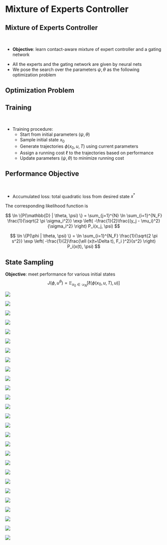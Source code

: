 # Mixture of Experts Controller

## Mixture of Experts Controller

<br/>

:::{.fragment fragment-index=0}
* **Objective**: learn contact-aware mixture of expert controller and a gating network 
:::

:::{.fragment fragment-index=1}
* All the experts and the gating network are given by neural nets
* We pose the search over the parameters $\psi, \theta$ as the following optimization problem

:::{.callout-tip icon="false"}
## Optimization Problem
\begin{align*}
    \begin{aligned}
        \underset{\psi, \theta}{\textrm{minimize}} 
        & & & \int_0^T \ell (x(t),u) \dd t , \\%
        \textrm{subject to}
        & & & M(q) \dd \dot{q} + h(x; \psi, \theta)\dd t - \dd R  = 0,\\%
        & & & u = \{F_i(x; \theta_i) \; | \; i  \sim \text{Categorical} (\mathbf{P}(x| \psi)) \}.
    \end{aligned}
\end{align*}
:::
:::

## Training 

<br/>

::: {.incremental}
* Training procedure:
  + Start from initial parameters $(\psi, \theta)$
  + Sample initial state $x_0$
  + Generate trajectories $\phi(x_0, u, T)$ using current parameters
  \begin{gather*}
    i  \sim \text{Categorical} (\mathbf{P}(x| \psi)) \\
    u(x; \psi, \theta) = F_i(x; \theta_i) \\
    M(q) \dd \dot{q} + h(x; \psi, \theta) \dd t - \dd R  = 0 \text{ (Moreau's time stepping)}
  \end{gather*}
  + Assign a running cost $\ell$ to the trajectories based on performance
  + Update parameters $(\psi, \theta)$ to minimize running cost
:::

## Performance Objective

<br/>

\begin{align*}
    \begin{aligned}
        \underset{\psi, \theta}{\textrm{minimize}} 
        & & & \int_0^T \ell (x(t),u) \dd t , \\%
        \textrm{subject to}
        & & & M(q) \dd \dot{q} + h(x; \psi, \theta)\dd t - \dd R  = 0,\\%
        & & & u = \{F_i(x; \theta_i) \; | \; i  \sim \text{Categorical} (\mathbf{P}(x| \psi)) \}.
    \end{aligned}
\end{align*}

:::{.fragment fragment-index=0}
* Accumulated loss: total quadratic loss from desired state $x^*$
\begin{gather*}
\ell(x, u) = \frac{1}{2}(x - x^*)^\top \mathcal{Q} (x - x^*) + \frac{1}{2} u^\top \mathcal{R} u \\
\mathcal{Q} \succ 0, \mathcal{R} \succeq 0
\end{gather*}
:::

:::{.fragment fragment-index=1}
The corresponding likelihood function is
:::

:::{.r-stack}

:::{.fragment .fade-in-then-out fragment-index=1}
$$
\ln \{P(\mathbb{D} | \theta, \psi) \} = \sum_{j=1}^{N} \ln \sum_{i=1}^{N_F} \frac{1}{\sqrt{2 \pi \sigma_i^2}} \exp \left( -\frac{1}{2}\frac{(y_j - \mu_i)^2}{\sigma_i^2} \right) P_i(x_j, \psi)
$$
:::

:::{.fragment .fade-in fragment-index=2}
$$
\ln \{P(\phi | \theta, \psi) \} = \ln \sum_{i=1}^{N_F} \frac{1}{\sqrt{2 \pi s^2}} \exp \left( -\frac{1}{2}\frac{\ell (x(t+\Delta t), F_i )^2}{s^2} \right) P_i(x(t), \psi)
$$

:::
:::

## State Sampling 

**Objective**: meet performance for various initial states
$$
J(\phi, u^\theta) = \mathbb{E}_{x_0 \in \mathcal{D}_N}[ \ell( \phi(x_0, u, T), u) ]
$$

:::: {.r-stack}

![](contents/assets/neuralpbc/033.svg){.fragment}

![](contents/assets/neuralpbc/000.svg)

![](contents/assets/neuralpbc/001.svg){.fragment}

![](contents/assets/neuralpbc/002.svg){.fragment}

![](contents/assets/neuralpbc/003.svg){.fragment}

![](contents/assets/neuralpbc/004.svg){.fragment}

![](contents/assets/neuralpbc/005.svg){.fragment}

![](contents/assets/neuralpbc/006.svg){.fragment}

![](contents/assets/neuralpbc/007.svg){.fragment}

![](contents/assets/neuralpbc/008.svg){.fragment}

![](contents/assets/neuralpbc/009.svg){.fragment}

![](contents/assets/neuralpbc/010.svg){.fragment}

![](contents/assets/neuralpbc/011.svg){.fragment}

![](contents/assets/neuralpbc/012.svg){.fragment}

![](contents/assets/neuralpbc/013.svg){.fragment}

![](contents/assets/neuralpbc/014.svg){.fragment}

![](contents/assets/neuralpbc/015.svg){.fragment}

![](contents/assets/neuralpbc/016.svg){.fragment}

![](contents/assets/neuralpbc/021.svg){.fragment}

![](contents/assets/neuralpbc/022.svg){.fragment}

![](contents/assets/neuralpbc/023.svg){.fragment}

![](contents/assets/neuralpbc/024.svg){.fragment}

![](contents/assets/neuralpbc/025.svg){.fragment}

![](contents/assets/neuralpbc/026.svg){.fragment}

![](contents/assets/neuralpbc/027.svg){.fragment}

![](contents/assets/neuralpbc/032.svg){.fragment}

![](contents/assets/neuralpbc/033.svg){.fragment}

::::